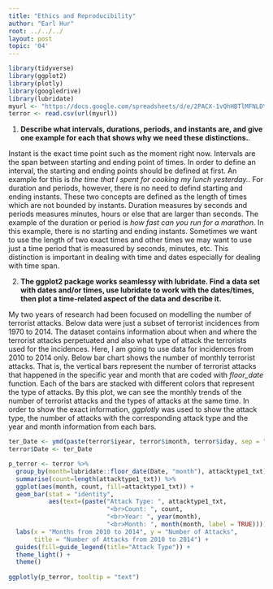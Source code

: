 ---
title: "Ethics and Reproducibility"
author: "Earl Hur"
root: ../../../
layout: post
topic: '04'
---

```{r, warning=FALSE, message=FALSE}
library(tidyverse)
library(ggplot2)
library(plotly)
library(googledrive)
library(lubridate)
myurl <- "https://docs.google.com/spreadsheets/d/e/2PACX-1vQhHBTlMFNLDYQi72CLe9l8YTwMFk_TmbYDyeQkO7CxUTvHXYdqS26TguHn-Nfqxtd1a2GXlWC9cK2E/pub?gid=0&single=true&output=csv"
terror <- read.csv(url(myurl))
```

1. **Describe what intervals, durations, periods, and instants are, and give one example for each that shows why we need these distinctions.**. 

Instant is the exact time point such as the moment right now. Intervals are the span between starting and ending point of times. In order to define an interval, the starting and ending points should be defined at first. An example for this is *the time that I spent for cooking my lunch yesterday.*. For duration and periods, however, there is no need to defind starting and ending instants. These two concepts are defined as the length of times which are not bounded by instants. Duration measures by seconds and periods measures minutes, hours or else that are larger than seconds. The example of the duration or period is *how fast can you run for a marathon*. In this example, there is no starting and ending instants. Sometimes we want to use the length of two exact times and other times we may want to use just a time period that is measured by seconds, minutes, etc. This distinction is important in dealing with time and dates especially for dealing with time span. 

2. **The ggplot2 package works seamlessy with lubridate. Find a data set with dates and/or times, use lubridate to work with the dates/times, then plot a time-related aspect of the data and describe it.**

My two years of research had been focused on modelling the number of terrorist attacks. Below data were just a subset of terrorist incidences from 1970 to 2014. The dataset contains information about when and where the terrorist attacks perpetuated and also what type of attack the terrorists used for the incidences. Here, I am going to use data for incidences from 2010 to 2014 only. Below bar chart shows the number of monthly terrorist attacks. That is, the vertical bars represent the number of terrorist attacks that happened in the specific year and month that are coded with *floor_date* function. Each of the bars are stacked with different colors that represent the type of attacks. By this plot, we can see the monthly trends of the number of terrorist attacks and the types of attacks at the same time. In order to show the exact information, *ggplotly* was used to show the attack type, the number of attacks with the corresponding attack type and the year and month information from each bars.

```{r, warning=FALSE}
ter_Date <- ymd(paste(terror$iyear, terror$imonth, terror$iday, sep = "-"))
terror$Date <- ter_Date

p_terror <- terror %>% 
  group_by(month=lubridate::floor_date(Date, "month"), attacktype1_txt) %>%
  summarise(count=length(attacktype1_txt)) %>%
  ggplot(aes(month, count, fill=attacktype1_txt)) +
  geom_bar(stat = "identity",
           aes(text=(paste("Attack Type: ", attacktype1_txt,
                           "<br>Count: ", count,
                           "<br>Year: ", year(month),
                           "<br>Month: ", month(month, label = TRUE))))) +
  labs(x = "Months from 2010 to 2014", y = "Number of Attacks", 
       title = "Number of Attacks from 2010 to 2014") +
  guides(fill=guide_legend(title="Attack Type")) + 
  theme_light() +
  theme()
  
ggplotly(p_terror, tooltip = "text")
```

